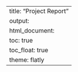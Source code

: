 ---
title: "Project Report"
output: 
  html_document:
    toc: true
    toc_float: true
    theme: flatly
---
